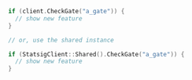 ```cpp
if (client.CheckGate("a_gate")) {
  // show new feature
}

// or, use the shared instance

if (StatsigClient::Shared().CheckGate("a_gate")) {
  // show new feature
}
```
